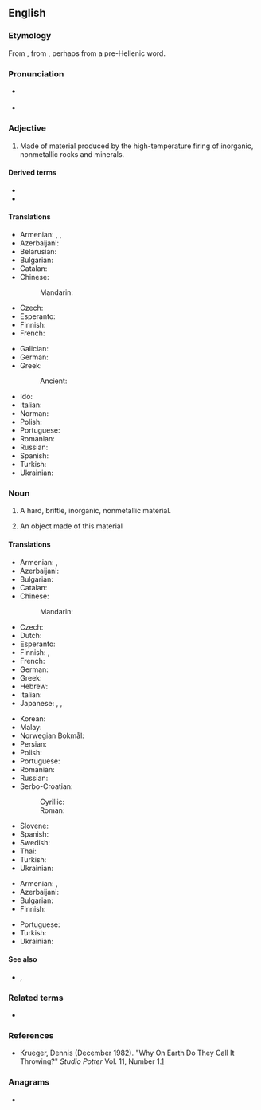 ==English==
{{wikipedia}}

===Etymology===
From {{der|en|grc|κεραμικός||potter's}}, from {{m|grc|κέραμος||potter's clay}}, perhaps from a pre-Hellenic word.

===Pronunciation===
* {{a|GenAm|RP}} {{IPA|/səˈɹæmɪk/|lang=en}}
* {{rhymes|æmɪk|lang=en}}

===Adjective===
{{en-adj|-}}

# Made of material produced by the high-temperature firing of inorganic, nonmetallic rocks and minerals.
#: {{ux|en|A '''ceramic''' vase stood on the table.}}

====Derived terms====
* {{l|en|preceramic}}
* {{l|en|vitroceramic}}

====Translations====
{{trans-top|of or pertaining to ceramic as material}}
* Armenian: {{t+|hy|կերամիկական}}, {{t|hy|կավագործական}}, {{t+|hy|խեցեգործական}}
* Azerbaijani: {{t|az|keramika}}
* Belarusian: {{t|be|керамічны}}
* Bulgarian: {{t|bg|керамичен}}
* Catalan: {{t+|ca|ceràmic}}
* Chinese:
*: Mandarin: {{t+|cmn|陶器}}
* Czech: {{t+|cs|keramický}}
* Esperanto: {{t|eo|ceramika}}
* Finnish: {{t+|fi|keraaminen}}
* French: {{t+|fr|céramique}}
{{trans-mid}}
* Galician: {{t|gl|cerámico|m}}
* German: {{t+|de|keramisch}}
* Greek:
*: Ancient: {{t|grc|κεραμικός}}
* Ido: {{t+|io|ceramikala}}
* Italian: {{t+|it|ceramico}}
* Norman: {{t|nrf|céramique}}
* Polish: {{t+|pl|ceramiczny}}
* Portuguese: {{t+|pt|cerâmico}}
* Romanian: {{t+|ro|ceramic}}
* Russian: {{t+|ru|керами́ческий}}
* Spanish: {{t|es|cerámico}}
* Turkish: {{t+|tr|seramik}}
* Ukrainian: {{t|uk|керамі́чний}}
{{trans-bottom}}

===Noun===
{{en-noun|~}}

# {{lb|en|uncountable}} A hard, brittle, inorganic, nonmetallic material.
#: {{ux|en|Joan made the dish from '''ceramic'''.}}
# {{lb|en|countable}} An object made of this material
#: {{ux|en|Joe had dozens of '''ceramics''' in his apartment.}}

====Translations====
{{trans-top|material}}
* Armenian: {{t+|hy|խեցեղեն}}, {{t+|hy|կերամիկա}}
* Azerbaijani: {{t|az|keramika}}
* Bulgarian: {{t+|bg|керамика|f}}
* Catalan: {{t+|ca|ceràmica|f}}
* Chinese:
*: Mandarin: {{t+|cmn|陶瓷|tr=táocí|sc=Hani}}
* Czech: {{t+|cs|keramika|f}}
* Dutch: {{t+|nl|keramiek|f}}
* Esperanto: {{t|eo|ceramiko}}
* Finnish: {{t+|fi|keramiikka}}, {{t+|fi|keraami}}
* French: {{t+|fr|céramique|f}}
* German: {{t+|de|Keramik|f}}
* Greek: {{t+|el|κεραμική|f}}
* Hebrew: {{t+|he|קרמיקה|f|tr=qeramiqa}}
* Italian: {{t+|it|ceramica|f}}
* Japanese: {{t|ja|陶器|tr=とうき, tōki}}, {{t|ja|陶芸品|tr=とうげいひん, tōgeihin}}, {{t|ja|セラミックス|tr=seramikkusu}}
{{trans-mid}}
* Korean: {{t|ko|세라믹스}}
* Malay: {{t|ms|seramik}}
* Norwegian Bokmål: {{t|nb|keramikk|m}}
* Persian: {{t+|fa|سرامیک|tr=serâmik|sc=fa-Arab}}
* Polish: {{t+|pl|ceramika|f}}
* Portuguese: {{t+|pt|cerâmica|f}}
* Romanian: {{t+|ro|ceramică|f}}
* Russian: {{t+|ru|кера́мика|f}}
* Serbo-Croatian:
*: Cyrillic: {{t|sh|керамика|f|sc=Cyrl}}
*: Roman: {{t+|sh|keramika|f}}
* Slovene: {{t+|sl|kerámika|f}}
* Spanish: {{t+|es|cerámica|f}}
* Swedish: {{t+|sv|keramik}}
* Thai: {{t|th|เซรามิก}}
* Turkish: {{t+|tr|seramik}}
* Ukrainian: {{t+|uk|кераміка|f|tr=keramika}}
{{trans-bottom}}

{{trans-top|object}}
* Armenian: {{t+|hy|խեցեղեն}}, {{t+|hy|կերամիկա}}
* Azerbaijani: {{t|az|keramika}}
* Bulgarian: {{t+|bg|керамика|f}}
* Finnish: {{t|fi|keramiikkaesine}}
{{trans-mid}}
* Portuguese: {{t+|pt|cerâmica|f}}
* Turkish: {{t+|tr|seramik}}
* Ukrainian: {{t|uk|керамічний виріб|m}}
{{trans-bottom}}

====See also====
* {{l|en|kaolin}}, {{l|en|kaoline}}

===Related terms===
* {{l|en|ceramics}}

===References===
* Krueger, Dennis (December 1982). "Why On Earth Do They Call It Throwing?" ''Studio Potter'' Vol. 11, Number 1.[http://www.studiopotter.org/articles/?art=art0001]

===Anagrams===
* {{anagrams|en|a=acceimr|racemic}}